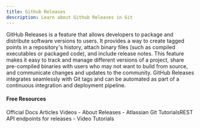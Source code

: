 ```yaml
---
title: Github Releases
description: Learn about Github Releases in Git
---
```

GitHub Releases is a feature that allows developers to package and distribute software versions to users. It provides a way to create tagged points in a repository's history, attach binary files (such as compiled executables or packaged code), and include release notes. This feature makes it easy to track and manage different versions of a project, share pre-compiled binaries with users who may not want to build from source, and communicate changes and updates to the community. GitHub Releases integrates seamlessly with Git tags and can be automated as part of a continuous integration and deployment pipeline.

#### Free Resources

<Tabs defaultValue="official">
<TabsList>
<TabsTrigger value="official">Official Docs</TabsTrigger>
<TabsTrigger value="article">Articles</TabsTrigger>
<TabsTrigger value="video">Videos</TabsTrigger>
</TabsList>

<TabsContent value="official">
<Note type="note" title="official">
- <Link href="https://docs.github.com/en/repositories/releasing-projects-on-github/about-releases">About Releases</Link>
</Note>
</TabsContent>
<TabsContent value="article">
<Note type="note" title="article">
- <Link href="https://docs.github.com/en/rest/releases/releases?apiVersion=2022-11-28">Atlassian Git TutorialsREST API endpoints for releases</Link>
</Note>
</TabsContent>
<TabsContent value="video">
<Note type="note" title="video">
- <Link href="https://www.youtube.com/results?search_query=git+github-releases+tutorial">Video Tutorials</Link>
</Note>
</TabsContent>
</Tabs>
